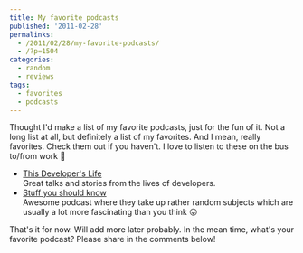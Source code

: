 ```yaml
---
title: My favorite podcasts
published: '2011-02-28'
permalinks:
  - /2011/02/28/my-favorite-podcasts/
  - /?p=1504
categories:
  - random
  - reviews
tags:
  - favorites
  - podcasts
---
```


Thought I'd make a list of my favorite podcasts, just for the fun of it. Not a long list at all, but definitely a list of my favorites. And I mean, really favorites. Check them out if you haven't. I love to listen to these on the bus to/from work 🙂

<ul>
  <li>
    <a href="https://itunes.apple.com/no/podcast/this-developers-life/id389727545">
      This Developer's Life
    </a>
    <br />
    Great talks and stories from the lives of developers.
  </li>
  <li>
    <a href="https://itunes.apple.com/no/podcast/stuff-you-should-know/id278981407">
      Stuff you should know
    </a>
    <br />
    Awesome podcast where they take up rather random subjects which are usually
    a lot more fascinating than you think 😛
  </li>
</ul>

That's it for now. Will add more later probably. In the mean time, what's your favorite podcast? Please share in the comments below!
